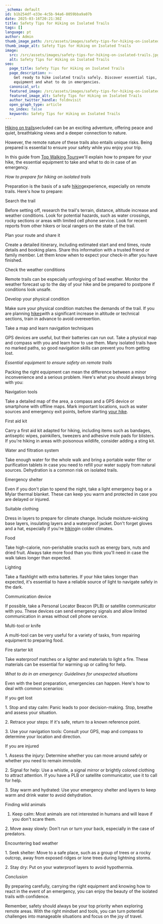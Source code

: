 ```yaml
---
_schema: default
id: b1b254df-e33e-4c5b-94a6-8059bba9a07b
date: 2025-03-16T20:21:30Z
title: Safety Tips for Hiking on Isolated Trails
tags: []
language: pt
author: Admin
thumb_image_path: /src/assets/images/safety-tips-for-hiking-on-isolated-trails.jpg
thumb_image_alt: Safety Tips for Hiking on Isolated Trails
image:
  src: /src/assets/images/safety-tips-for-hiking-on-isolated-trails.jpg
  alt: Safety Tips for Hiking on Isolated Trails
seo:
  page_title: Safety Tips for Hiking on Isolated Trails
  page_description: >-
    Get ready to hike isolated trails safely. Discover essential tips, essential
    equipment and what to do in emergencies.
  canonical_url:
  featured_image: /src/assets/images/safety-tips-for-hiking-on-isolated-trails.jpg
  featured_image_alt: Safety Tips for Hiking on Isolated Trails
  author_twitter_handle: foldnvisit
  open_graph_type: article
  no_index: false
  keywords: Safety Tips for Hiking on Isolated Trails
---
```


[Hiking on trails](https://topwalkingtoursportugal.com/)secluded can be an
exciting adventure, offering peace and quiet, breathtaking views and a deeper
connection to nature.

<SnippetsAstroImage
  image_path="/src/assets/images/safety-tips-for-hiking-on-isolated-trails.jpg"
  image_alt="Safety Tips for Hiking on Isolated Trails"
/>

However, the remote nature of these trails also entails unique risks. Being
prepared is essential to ensure your safety while you enjoy your trip.

In this guide from
[Top Walking Tours](https://topwalkingtoursportugal.com/)we'll explain how to
prepare for your hike, the essential equipment to take and what to do in case of
an emergency.

_How to prepare for hiking on isolated trails_

Preparation is the basis of a safe
[hiking](https://topwalkingtoursportugal.com/)experience, especially on remote
trails. Here's how to prepare:

Search the trail

Before setting off, research the trail's terrain, distance, altitude increase
and weather conditions. Look for potential hazards, such as water crossings,
rocky sections or areas with limited cell phone service. Look for recent reports
from other hikers or local rangers on the state of the trail.

Plan your route and share it

Create a detailed itinerary, including estimated start and end times, route
details and booking plans. Share this information with a trusted friend or
family member. Let them know when to expect your check-in after you have
finished.

Check the weather conditions

Remote trails can be especially unforgiving of bad weather. Monitor the weather
forecast up to the day of your hike and be prepared to postpone if conditions
look unsafe.

Develop your physical condition

Make sure your physical condition matches the demands of the trail. If you are
planning [hikes](https://topwalkingtoursportugal.com/)with a significant
increase in altitude or technical sections, train in advance to avoid
overexertion.

Take a map and learn navigation techniques

GPS devices are useful, but their batteries can run out. Take a physical map and
compass with you and learn how to use them. Many isolated trails have no marked
paths, so good navigation skills can prevent you from getting lost.

_Essential equipment to ensure safety on remote trails_

Packing the right equipment can mean the difference between a minor
inconvenience and a serious problem. Here's what you should always bring with
you:

Navigation tools

Take a detailed map of the area, a compass and a GPS device or smartphone with
offline maps. Mark important locations, such as water sources and emergency exit
points, before starting [your hike](https://topwalkingtoursportugal.com/).

First aid kit

Carry a first aid kit adapted for hiking, including items such as bandages,
antiseptic wipes, painkillers, tweezers and adhesive mole pads for blisters. If
you're hiking in areas with poisonous wildlife, consider adding a sting kit.

Water and filtration system

Take enough water for the whole walk and bring a portable water filter or
purification tablets in case you need to refill your water supply from natural
sources. Dehydration is a common risk on isolated trails.

Emergency shelter

Even if you don't plan to spend the night, take a light emergency bag or a Mylar
thermal blanket. These can keep you warm and protected in case you are delayed
or injured.

Suitable clothing

Dress in layers to prepare for climate change. Include moisture-wicking base
layers, insulating layers and a waterproof jacket. Don't forget gloves and a
hat, especially if you're [hiking](https://topwalkingtoursportugal.com/)in
colder climates.

Food

Take high-calorie, non-perishable snacks such as energy bars, nuts and dried
fruit. Always take more food than you think you'll need in case the walk takes
longer than expected.

Lighting

Take a flashlight with extra batteries. If your hike takes longer than expected,
it's essential to have a reliable source of light to navigate safely in the
dark.

Communication device

If possible, take a Personal Locator Beacon (PLB) or satellite communicator with
you. These devices can send emergency signals and allow limited communication in
areas without cell phone service.

Multi-tool or knife

A multi-tool can be very useful for a variety of tasks, from repairing equipment
to preparing food.

Fire starter kit

Take waterproof matches or a lighter and materials to light a fire. These
materials can be essential for warming up or calling for help.

_What to do in an emergency: Guidelines for unexpected situations_

Even with the best preparation, emergencies can happen. Here's how to deal with
common scenarios:

If you get lost

1\. Stop and stay calm: Panic leads to poor decision-making. Stop, breathe and
assess your situation.

2\. Retrace your steps: If it's safe, return to a known reference point.

3\. Use your navigation tools: Consult your GPS, map and compass to determine
your location and direction.

If you are injured

1\. Assess the injury: Determine whether you can move around safely or whether
you need to remain immobile.

2\. Signal for help: Use a whistle, a signal mirror or brightly colored clothing
to attract attention. If you have a PLB or satellite communicator, use it to
call for help.

3\. Stay warm and hydrated: Use your emergency shelter and layers to keep warm
and drink water to avoid dehydration.

Finding wild animals

1. Keep calm: Most animals are not interested in humans and will leave if you
   don't scare them.

2\. Move away slowly: Don't run or turn your back, especially in the case of
predators.

Encountering bad weather

1\. Seek shelter: Move to a safe place, such as a group of trees or a rocky
outcrop, away from exposed ridges or lone trees during lightning storms.

2\. Stay dry: Put on your waterproof layers to avoid hypothermia.

_Conclusion_

By preparing carefully, carrying the right equipment and knowing how to react in
the event of an emergency, you can enjoy the beauty of the isolated trails with
confidence.

Remember, safety should always be your top priority when exploring remote areas.
With the right mindset and tools, you can turn potential challenges into
manageable situations and focus on the joy of travel.

&nbsp;
